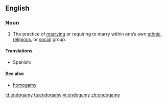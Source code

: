 ==English==

===Noun===
{{en-noun|-}}

# The practice of [[marry]]ing or requiring to marry within one’s own [[ethnic]], [[religious]], or [[social]] group.

====Translations====
{{trans-top|the practice of marrying within one's own social group}}
*Spanish: {{t+|es|endogamia|f}}
{{trans-mid}}
{{trans-bottom}}

====See also====
*[[homogamy]]

[[id:endogamy]]
[[ta:endogamy]]
[[vi:endogamy]]
[[zh:endogamy]]